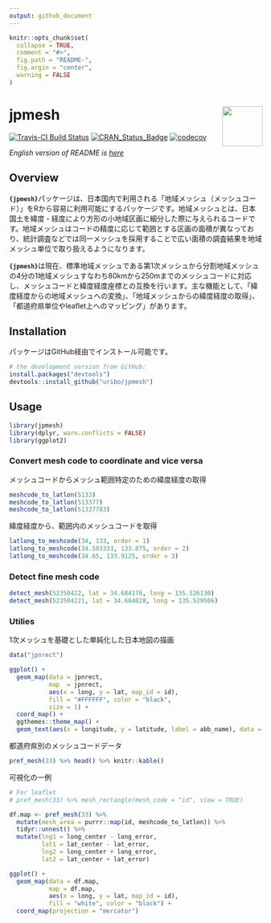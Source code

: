 ```yaml
---
output: github_document
---
```


<!-- README.md is generated from README.Rmd. Please edit that file -->

```r
knitr::opts_chunk$set(
  collapse = TRUE,
  comment = "#>",
  fig.path = "README-",
  fig.argin = "center",
  warning = FALSE
)
```

# jpmesh <img src="logo.png" align="right" width="80px" />

[![Travis-CI Build Status](https://travis-ci.org/uribo/jpmesh.svg?branch=master)](https://travis-ci.org/uribo/jpmesh) [![CRAN\_Status\_Badge](http://www.r-pkg.org/badges/version/jpmesh)](https://cran.r-project.org/package=jpmesh) [![codecov](https://codecov.io/gh/uribo/jpmesh/branch/master/graph/badge.svg)](https://codecov.io/gh/uribo/jpmesh)

_English version of README is [here](https://github.com/uribo/jpmesh/blob/master/README.en.md)_

## Overview

**`{jpmesh}`**パッケージは、日本国内で利用される「地域メッシュ（メッシュコード）」をRから容易に利用可能にするパッケージです。地域メッシュとは、日本国土を緯度・経度により方形の小地域区画に細分した際に与えられるコードです。地域メッシュはコードの精度に応じて範囲とする区画の面積が異なっており、統計調査などでは同一メッシュを採用することで広い面積の調査結果を地域メッシュ単位で取り扱えるようになります。

**`{jpmesh}`**は現在、標準地域メッシュである第1次メッシュから分割地域メッシュの4分の1地域メッシュすなわち80kmから250mまでのメッシュコードに対応し、メッシュコードと緯度経度座標との互換を行います。主な機能として、「緯度経度からの地域メッシュへの変換」、「地域メッシュからの緯度経度の取得」、「都道府県単位やleaflet上へのマッピング」があります。

## Installation

パッケージはGitHub経由でインストール可能です。

```r
# the development version from GitHub:
install.packages("devtools")
devtools::install_github("uribo/jpmesh")
```

## Usage

```r
library(jpmesh)
library(dplyr, warn.conflicts = FALSE)
library(ggplot2)
```

### Convert mesh code to coordinate and vice versa

メッシュコードからメッシュ範囲特定のための緯度経度の取得

```r
meshcode_to_latlon(5133)
meshcode_to_latlon(513377)
meshcode_to_latlon(51337783)
```

緯度経度から、範囲内のメッシュコードを取得

```r
latlong_to_meshcode(34, 133, order = 1)
latlong_to_meshcode(34.583333, 133.875, order = 2)
latlong_to_meshcode(34.65, 133.9125, order = 3)
```

### Detect fine mesh code

```r
detect_mesh(52350422, lat = 34.684176, long = 135.526130)
detect_mesh(523504221, lat = 34.684028, long = 135.529506)
```

### Utilies

1次メッシュを基礎とした単純化した日本地図の描画

```r
data("jpnrect")

ggplot() +
  geom_map(data = jpnrect,
           map  = jpnrect,
           aes(x = long, y = lat, map_id = id),
           fill = "#FFFFFF", color = "black",
           size = 1) +
  coord_map() +
  ggthemes::theme_map() +
  geom_text(aes(x = longitude, y = latitude, label = abb_name), data = jpnrect, size = 3)
```

都道府県別のメッシュコードデータ

```r
pref_mesh(33) %>% head() %>% knitr::kable()
```

可視化の一例

```r
# For leaflet
# pref_mesh(33) %>% mesh_rectangle(mesh_code = "id", view = TRUE)
```

```r
df.map <- pref_mesh(33) %>% 
  mutate(mesh_area = purrr::map(id, meshcode_to_latlon)) %>% 
  tidyr::unnest() %>% 
  mutate(lng1 = long_center - long_error,
         lat1 = lat_center - lat_error,
         lng2 = long_center + long_error,
         lat2 = lat_center + lat_error)

ggplot() + 
  geom_map(data = df.map, 
           map = df.map,
           aes(x = long, y = lat, map_id = id), 
           fill = "white", color = "black") + 
  coord_map(projection = "mercator")
```

